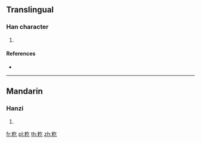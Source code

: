 {{character info/new}}
==Translingual==

===Han character===
{{Han char|rn=119|rad=米|as=03|sn=9|four=98917|canj=FDON}}

# {{defn|Han|sort=米03}}

====References====
* {{Han ref|kx=0906.410|dkj=26845|dj=1332.110|hdz=53142.030|uh=7C7A|ud=31866|bh=D044|bd=53316}}

----

==Mandarin==

===Hanzi===
{{cmn-hanzi|pin=[[xié]] ([[xie2]])|wg=hsieh<sup>2</sup>}}

# {{defn|lang=cmn|sort=米03}}

[[fr:籺]]
[[pl:籺]]
[[th:籺]]
[[zh:籺]]